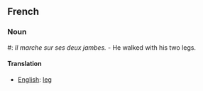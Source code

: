 ==French==

===Noun===

#: ''Il marche sur ses deux jambes.'' - He walked with his two legs.
====Translation====
*[[English]]: [[leg]]